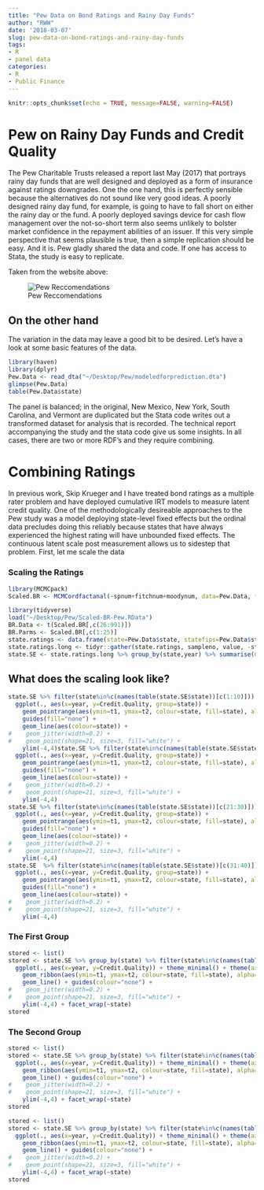 ```yaml
---
title: "Pew Data on Bond Ratings and Rainy Day Funds"
author: "RWW"
date: '2018-03-07'
slug: pew-data-on-bond-ratings-and-rainy-day-funds
tags:
- R
- panel data
categories:
- R
- Public Finance
---
```


```r
knitr::opts_chunk$set(echo = TRUE, message=FALSE, warning=FALSE)
```

# Pew on Rainy Day Funds and Credit Quality

The Pew Charitable Trusts released a report last May (2017) that portrays rainy day funds that are well designed and deployed as a form of insurance against ratings downgrades.  One the one hand, this is perfectly sensible because the alternatives do not sound like very good ideas.  A poorly designed rainy day fund, for example, is going to have to fall short on either the rainy day or the fund.  A poorly deployed savings device for cash flow management over the not-so-short term also seems unlikely to bolster market confidence in the repayment abilities of an issuer.  If this very simple perspective that seems plausible is true, then a simple replication should be easy.  And it is.  Pew gladly shared the data and code.  If one has access to Stata, the study is easy to replicate.

Taken from the website above:

![Pew Reccomendations](CPewCTRecs.png)

## On the other hand

The variation in the data may leave a good bit to be desired.  Let's have a look at some basic features of the data.

```r
library(haven)
library(dplyr)
Pew.Data <- read_dta("~/Desktop/Pew/modeledforprediction.dta")
glimpse(Pew.Data)
table(Pew.Data$state)
```

The panel is balanced; in the original, New Mexico, New York, South Carolina, and Vermont are duplicated but the Stata code writes out a transformed dataset for analysis that is recorded.  The technical report accompanying the study and the stata code give us some insights.  In all cases, there are two or more RDF's and they require combining.

# Combining Ratings

In previous work, Skip Krueger and I have treated bond ratings as a multiple rater problem and have deployed cumulative IRT models to measure latent credit quality.  One of the methodologically desireable approaches to the Pew study was a model deploying state-level fixed effects but the ordinal data precludes doing this reliably because states that have always experienced the highest rating will have unbounded fixed effects.  The continuous latent scale post measurement allows us to sidestep that problem.  First, let me scale the data

### Scaling the Ratings

```r
library(MCMCpack)
Scaled.BR <- MCMCordfactanal(~spnum+fitchnum+moodynum, data=Pew.Data, factors=1, burnin = 1e6, mcmc=1e6, thin=100, store.scores=TRUE, tune=0.7, lambda.constraints=list(fitchnum=list(2,"+")), verbose=50000)
```

```r
library(tidyverse)
load("~/Desktop/Pew/Scaled-BR-Pew.RData")
BR.Data <- t(Scaled.BR[,c(26:991)])
BR.Parms <- Scaled.BR[,c(1:25)]
state.ratings <- data.frame(state=Pew.Data$state, statefips=Pew.Data$statefips, year=Pew.Data$fyear, BR.Data)
state.ratings.long <- tidyr::gather(state.ratings, sampleno, value, -statefips, -year, -state)
state.SE <- state.ratings.long %>% group_by(state,year) %>% summarise(Credit.Quality=mean(value), t1=quantile(value, probs=0.025), t2=quantile(value, probs=0.975))
```

## What does the scaling look like?


```r
state.SE %>% filter(state%in%c(names(table(state.SE$state))[c(1:10)])) %>%
  ggplot(., aes(x=year, y=Credit.Quality, group=state)) +
    geom_pointrange(aes(ymin=t1, ymax=t2, colour=state, fill=state), alpha=0.1) + 
    guides(fill="none") +
    geom_line(aes(colour=state)) +
#    geom_jitter(width=0.2) +
#    geom_point(shape=21, size=3, fill="white") +
    ylim(-4,4)state.SE %>% filter(state%in%c(names(table(state.SE$state))[c(11:20)])) %>%
  ggplot(., aes(x=year, y=Credit.Quality, group=state)) +
    geom_pointrange(aes(ymin=t1, ymax=t2, colour=state, fill=state), alpha=0.1) + 
    guides(fill="none") +
    geom_line(aes(colour=state)) +
#    geom_jitter(width=0.2) +
#    geom_point(shape=21, size=3, fill="white") +
    ylim(-4,4)
state.SE %>% filter(state%in%c(names(table(state.SE$state))[c(21:30)])) %>%
  ggplot(., aes(x=year, y=Credit.Quality, group=state)) +
    geom_pointrange(aes(ymin=t1, ymax=t2, colour=state, fill=state), alpha=0.1) + 
    guides(fill="none") +
    geom_line(aes(colour=state)) +
#    geom_jitter(width=0.2) +
#    geom_point(shape=21, size=3, fill="white") +
    ylim(-4,4)
state.SE  %>% filter(state%in%c(names(table(state.SE$state))[c(31:40)])) %>%
  ggplot(., aes(x=year, y=Credit.Quality, group=state)) +
    geom_pointrange(aes(ymin=t1, ymax=t2, colour=state, fill=state), alpha=0.1) + 
    guides(fill="none") +
    geom_line(aes(colour=state)) +
#    geom_jitter(width=0.2) +
#    geom_point(shape=21, size=3, fill="white") +
    ylim(-4,4)
```

### The First Group

```r
stored <- list()
stored <- state.SE %>% group_by(state) %>% filter(state%in%c(names(table(state.SE$state))[c(1:16)])) %>%
  ggplot(., aes(x=year, y=Credit.Quality)) + theme_minimal() + theme(axis.text.x  = element_text(angle=60)) +
    geom_ribbon(aes(ymin=t1, ymax=t2, colour=state, fill=state), alpha=0.4) + guides(fill="none", alpha="none") +
    geom_line() + guides(colour="none") +
#    geom_jitter(width=0.2) +
#    geom_point(shape=21, size=3, fill="white") +
    ylim(-4,4) + facet_wrap(~state)
stored
```

### The Second Group

```r
stored <- list()
stored <- state.SE %>% group_by(state) %>% filter(state%in%c(names(table(state.SE$state))[c(17:32)])) %>%
  ggplot(., aes(x=year, y=Credit.Quality)) + theme_minimal() + theme(axis.text.x  = element_text(angle=60)) +
    geom_ribbon(aes(ymin=t1, ymax=t2, colour=state, fill=state), alpha=0.4) + guides(fill="none", alpha="none") +
    geom_line() + guides(colour="none") +
#    geom_jitter(width=0.2) +
#    geom_point(shape=21, size=3, fill="white") +
    ylim(-4,4) + facet_wrap(~state)
stored
```

```r
stored <- list()
stored <- state.SE %>% group_by(state) %>% filter(state%in%c(names(table(state.SE$state))[c(33:46)])) %>%
  ggplot(., aes(x=year, y=Credit.Quality)) + theme_minimal() + theme(axis.text.x  = element_text(angle=60)) +
    geom_ribbon(aes(ymin=t1, ymax=t2, colour=state, fill=state), alpha=0.4) + guides(fill="none", alpha="none") +
    geom_line() + guides(colour="none") +
#    geom_jitter(width=0.2) +
#    geom_point(shape=21, size=3, fill="white") +
    ylim(-4,4) + facet_wrap(~state)
stored
```